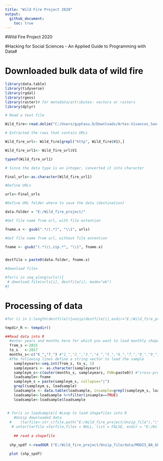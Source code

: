 ```yaml
---
title: "Wild Fire Project 2020"
output: 
  github_document:
    toc: true
---
```


#Wild Fire Project 2020

#Hacking for Social Sciences - An Applied Guide to Programming with Data#

# Downloaded bulk data of wild fire

```r

library(data.table)
library(tidyverse)
library(rgdal)
library(rgeos)
library(raster)# for metadata/attributes- vectors or rasters
library(dplyr)

# Read a text file

Wild_fire<-read.delim("C:/Users/guptasu.D/Downloads/Artes-Vivancos_San-Miguel_2018/datasets/ESRI-GIS_GWIS_wildfire.tab", header = FALSE, sep = "\t")

# Extracted the rows that contain URLs

Wild_fire_url<- Wild_fire[grepl("http", Wild_fire$V1),]

Wild_fire_url1<- Wild_fire_url$V1

typeof(Wild_fire_url1)

# Since the data type is an integer, converted it into character

Final_urls<-as.character(Wild_fire_url1)

#Define URLs

urls<-Final_urls

#Define URL folder where to save the data (destination)

data.folder = "E:/Wild_fire_project/"

#Get file name from url, with file extention

fname.x <- gsub(".*/(.*)", "\\1", urls)

#Get file name from url, without file extention

fname <- gsub("(.*)\\.zip.*", "\\1", fname.x)


destfile = paste0(data.folder, fname.x)

#download files

#for(i in seq_along(urls)){
 # download.file(urls[i], destfile[i], mode="wb")
#}

```
# Processing of data

```r
#for (i in 1:length(destfile)){unzip(destfile[i],exdir="E:/Wild_fire_project/Unzip_file")}

tmpdir_R <- tempdir()

##Read data into R
  #enter years and months here for which you want to load monthly shapefiles into R
  from_s <-2015
  to_s   <-2017
  months_s<-c("6_","7_") #"1_","2_","3_","4_","5_","6_","7_","8_","9_","10_","11_","12_"
  #The following lines define a string vector to load the sample
    sampleyears<-seq.int(from_s, to_s, 1)
    sampleyears <- as.character(sampleyears) 
    sampleym_s<-c(outer(months_s, sampleyears, FUN=paste0)) #"cross-product" of months and years
    loadsample<-fname
    sampleym_s = paste(sampleym_s, collapse="|")
    grepl(sampleym_s, loadsample)
    loadsample <- data.table(loadsample, insample=grepl(sampleym_s, loadsample))
    loadsample<-loadsample %>%filter(insample==TRUE)
    loadsample<-loadsample$loadsample
    
  
 # for(z in loadsample){ #Loop to load shapefiles into R
    #Unzip downloaded data
  #    (tarfile<-str_c(file.path("E:/Wild_fire_project/Unzip_file"),"\\",z,".tar"))
   # untar(tarfile =tarfile,files = NULL, list = FALSE, exdir = "E:/Wild_fire_project/Unzip_file/data")}
    
    ## read a shapefile
    
  shp_spdf <-readOGR ("E:/Wild_fire_project/Unzip_file/data/MODIS_BA_GLOBAL_1_6_2015.shp")
  
  plot (shp_spdf)
    
```    
    
    
